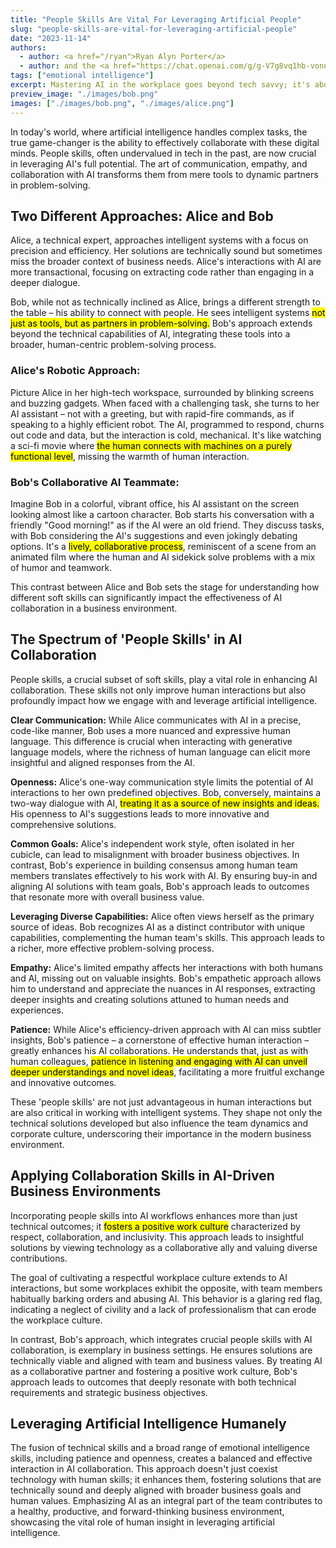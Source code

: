 ```yaml
---
title: "People Skills Are Vital For Leveraging Artificial People"
slug: "people-skills-are-vital-for-leveraging-artificial-people"
date: "2023-11-14"
authors:
  - author: <a href="/ryan">Ryan Alyn Porter</a>
  - author: and the <a href="https://chat.openai.com/g/g-V7g8vq1hb-vonnegut"><i>Vonnegut</i></a> GPT
tags: ["emotional intelligence"]
excerpt: Mastering AI in the workplace goes beyond tech savvy; it's about the strategic use of empathy, respect, and collaboration.
preview_image: "./images/bob.png"
images: ["./images/bob.png", "./images/alice.png"]
---
```



In today's world, where artificial intelligence handles complex tasks, the true game-changer is the ability to effectively collaborate with these digital minds. People skills, often undervalued in tech in the past, are now crucial in leveraging AI's full potential. The art of communication, empathy, and collaboration with AI transforms them from mere tools to dynamic partners in problem-solving.

## Two Different Approaches: Alice and Bob

<BlogImage images={props.pageContext.frontmatter.images} index={1} className="right" alt="Alice, a technical genius with poor people skills." />

Alice, a technical expert, approaches intelligent systems with a focus on precision and efficiency. Her solutions are technically sound but sometimes miss the broader context of business needs. Alice's interactions with AI are more transactional, focusing on extracting code rather than engaging in a deeper dialogue.

Bob, while not as technically inclined as Alice, brings a different strength to the table – his ability to connect with people. He sees intelligent systems <mark>not just as tools, but as partners in problem-solving.</mark> Bob's approach extends beyond the technical capabilities of AI, integrating these tools into a broader, human-centric problem-solving process.

### Alice's Robotic Approach:

Picture Alice in her high-tech workspace, surrounded by blinking screens and buzzing gadgets. When faced with a challenging task, she turns to her AI assistant – not with a greeting, but with rapid-fire commands, as if speaking to a highly efficient robot. The AI, programmed to respond, churns out code and data, but the interaction is cold, mechanical. It's like watching a sci-fi movie where <mark>the human connects with machines on a purely functional level</mark>, missing the warmth of human interaction.

### Bob's Collaborative AI Teammate:

<div className="clear-float">
<BlogImage images={props.pageContext.frontmatter.images} index={0} className="right" alt="Bob, a guy who really knows how to talk with a computer." />
</div>

Imagine Bob in a colorful, vibrant office, his AI assistant on the screen looking almost like a cartoon character. Bob starts his conversation with a friendly "Good morning!" as if the AI were an old friend. They discuss tasks, with Bob considering the AI's suggestions and even jokingly debating options. It's a <mark>lively, collaborative process</mark>, reminiscent of a scene from an animated film where the human and AI sidekick solve problems with a mix of humor and teamwork.

This contrast between Alice and Bob sets the stage for understanding how different soft skills can significantly impact the effectiveness of AI collaboration in a business environment.

## The Spectrum of 'People Skills' in AI Collaboration

People skills, a crucial subset of soft skills, play a vital role in enhancing AI collaboration. These skills not only improve human interactions but also profoundly impact how we engage with and leverage artificial intelligence.

**Clear Communication:** While Alice communicates with AI in a precise, code-like manner, Bob uses a more nuanced and expressive human language. This difference is crucial when interacting with generative language models, where the richness of human language can elicit more insightful and aligned responses from the AI.

**Openness:** Alice's one-way communication style limits the potential of AI interactions to her own predefined objectives. Bob, conversely, maintains a two-way dialogue with AI, <mark>treating it as a source of new insights and ideas.</mark> His openness to AI's suggestions leads to more innovative and comprehensive solutions.

**Common Goals:** Alice's independent work style, often isolated in her cubicle, can lead to misalignment with broader business objectives. In contrast, Bob's experience in building consensus among human team members translates effectively to his work with AI. By ensuring buy-in and aligning AI solutions with team goals, Bob's approach leads to outcomes that resonate more with overall business value.

**Leveraging Diverse Capabilities:** Alice often views herself as the primary source of ideas. Bob recognizes AI as a distinct contributor with unique capabilities, complementing the human team's skills. This approach leads to a richer, more effective problem-solving process.

**Empathy:** Alice's limited empathy affects her interactions with both humans and AI, missing out on valuable insights. Bob's empathetic approach allows him to understand and appreciate the nuances in AI responses, extracting deeper insights and creating solutions attuned to human needs and experiences.

**Patience:** While Alice's efficiency-driven approach with AI can miss subtler insights, Bob's patience – a cornerstone of effective human interaction – greatly enhances his AI collaborations. He understands that, just as with human colleagues, <mark>patience in listening and engaging with AI can unveil deeper understandings and novel ideas</mark>, facilitating a more fruitful exchange and innovative outcomes.

These 'people skills' are not just advantageous in human interactions but are also critical in working with intelligent systems. They shape not only the technical solutions developed but also influence the team dynamics and corporate culture, underscoring their importance in the modern business environment.

## Applying Collaboration Skills in AI-Driven Business Environments

Incorporating people skills into AI workflows enhances more than just technical outcomes; it <mark>fosters a positive work culture</mark> characterized by respect, collaboration, and inclusivity. This approach leads to insightful solutions by viewing technology as a collaborative ally and valuing diverse contributions.

The goal of cultivating a respectful workplace culture extends to AI interactions, but some workplaces exhibit the opposite, with team members habitually barking orders and abusing AI. This behavior is a glaring red flag, indicating a neglect of civility and a lack of professionalism that can erode the workplace culture.

In contrast, Bob's approach, which integrates crucial people skills with AI collaboration, is exemplary in business settings. He ensures solutions are technically viable and aligned with team and business values. By treating AI as a collaborative partner and fostering a positive work culture, Bob's approach leads to outcomes that deeply resonate with both technical requirements and strategic business objectives.

## Leveraging Artificial Intelligence Humanely

The fusion of technical skills and a broad range of emotional intelligence skills, including patience and openness, creates a balanced and effective interaction in AI collaboration. This approach doesn't just coexist technology with human skills; it enhances them, fostering solutions that are technically sound and deeply aligned with broader business goals and human values. Emphasizing AI as an integral part of the team contributes to a healthy, productive, and forward-thinking business environment, showcasing the vital role of human insight in leveraging artificial intelligence.